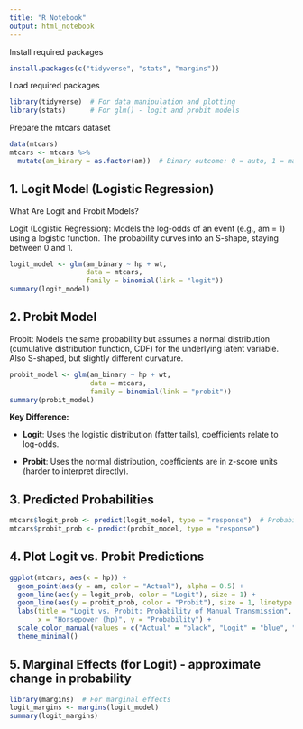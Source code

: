 ```yaml
---
title: "R Notebook"
output: html_notebook
---
```


Install required packages

```r
install.packages(c("tidyverse", "stats", "margins"))
```

Load required packages

```r
library(tidyverse)  # For data manipulation and plotting
library(stats)      # For glm() - logit and probit models
```

Prepare the mtcars dataset

```r
data(mtcars)
mtcars <- mtcars %>% 
  mutate(am_binary = as.factor(am))  # Binary outcome: 0 = auto, 1 = manual
```

## 1. Logit Model (Logistic Regression)

What Are Logit and Probit Models?

Logit (Logistic Regression): Models the log-odds of an event (e.g., am = 1) using a logistic function. The probability curves into an S-shape, staying between 0 and 1.

```r
logit_model <- glm(am_binary ~ hp + wt, 
                   data = mtcars, 
                   family = binomial(link = "logit"))
summary(logit_model)
```

## 2. Probit Model

Probit: Models the same probability but assumes a normal distribution (cumulative distribution function, CDF) for the underlying latent variable. Also S-shaped, but slightly different curvature.

```r
probit_model <- glm(am_binary ~ hp + wt, 
                    data = mtcars, 
                    family = binomial(link = "probit"))
summary(probit_model)
```

**Key Difference:**

-   **Logit**: Uses the logistic distribution (fatter tails), coefficients relate to log-odds.

-   **Probit**: Uses the normal distribution, coefficients are in z-score units (harder to interpret directly).

## 3. Predicted Probabilities

```r
mtcars$logit_prob <- predict(logit_model, type = "response")  # Probabilities
mtcars$probit_prob <- predict(probit_model, type = "response")
```

## 4. Plot Logit vs. Probit Predictions

```r
ggplot(mtcars, aes(x = hp)) +
  geom_point(aes(y = am, color = "Actual"), alpha = 0.5) +
  geom_line(aes(y = logit_prob, color = "Logit"), size = 1) +
  geom_line(aes(y = probit_prob, color = "Probit"), size = 1, linetype = "dashed") +
  labs(title = "Logit vs. Probit: Probability of Manual Transmission",
       x = "Horsepower (hp)", y = "Probability") +
  scale_color_manual(values = c("Actual" = "black", "Logit" = "blue", "Probit" = "red")) +
  theme_minimal()
```

## 5. Marginal Effects (for Logit) - approximate change in probability

```r
library(margins)  # For marginal effects
logit_margins <- margins(logit_model)
summary(logit_margins)
```
